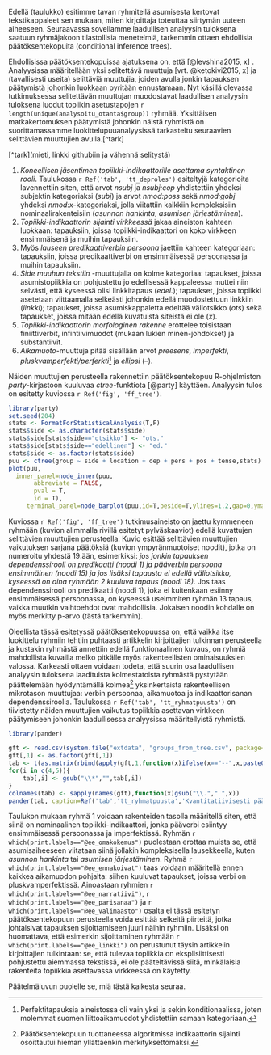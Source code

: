 Edellä (taulukko) esitimme tavan ryhmitellä asumisesta kertovat tekstikappaleet
sen mukaan, miten kirjoittaja toteuttaa siirtymän uuteen aiheeseen. Seuraavassa
sovellamme laadullisen analyysin tuloksena saatuun ryhmäjakoon tilastollisia
menetelmiä, tarkemmin ottaen ehdollisia päätöksentekopuita (conditional
inference trees). 

Ehdollisissa päätöksentekopuissa  ajatuksena on, että
[@levshina2015, x] . Analyysissa määritellään yksi selitettävä muuttuja [vrt. @ketokivi2015, x]
ja (tavallisesti useita) selittäviä muuttujia, joiden avulla jonkin tapauksen
päätymistä johonkin luokkaan pyritään ennustamaan. Nyt käsillä olevassa tutkimuksessa
selitettävän muuttujan muodostavat laadullisen analyysin tuloksena
luodut topiikin asetustapojen `r length(unique(analysoitu_otanta$group))`
ryhmää. Yksittäisen matkakertomuksen päätymistä johonkin näistä ryhmistä
on suorittamassamme luokittelupuuanalyysissä tarkasteltu seuraavien selittävien
muuttujien avulla.[^tark]

[^tark](mieti, linkki githubiin ja vähennä selitystä)


1. *Koneellisen jäsentimen topiikki-indikaattorille asettama syntaktinen rooli*.
   Taulukossa `r Ref('tab', 'tt_deproles')` esiteltyjä kategorioita
   lavennettiin siten, että arvot *nsubj* ja
   *nsubj:cop* yhdistettiin yhdeksi subjektin kategoriaksi (*subj*) ja arvot *nmod:poss*
   sekä *nmod:gobj* yhdeksi *nmod:x*-kategoriaksi, jolla viitattiin kaikkiin 
   kompleksisiin nominaalirakenteisiin (*asunnon hankinta*, *asumisen järjestäminen*).
2.  *Topiikki-indikaattorin sijainti virkkeessä* jakaa aineiston
    kahteen luokkaan: tapauksiin, joissa topiikki-indikaattori on koko virkkeen
    ensimmäisenä ja muihin tapauksiin.
3. Myös *lauseen predikaattiverbin persoona*  jaettiin kahteen kategoriaan:
   tapauksiin, joissa predikaattiverbi on ensimmäisessä persoonassa ja muihin tapauksiin.
4. *Side muuhun tekstiin* -muuttujalla on kolme kategoriaa: tapaukset, joissa
   asumistopiikkia on pohjustettu jo edellisessä kappaleessa muttei niin selvästi, että 
   kyseessä olisi linkkitapaus (*edel.*); tapaukset, joissa topiikki asetetaan viittaamalla
   selkeästi johonkin edellä muodostettuun linkkiin (*linkki*); tapaukset, joissa asumiskappaletta
   edeltää väliotsikko (*ots*) sekä tapaukset, joissa mitään edellä kuvatuista siteistä ei ole (*x*).
5. *Topiikki-indikaattorin morfologinen rakenne*  erottelee toisistaan finiittiverbit,
   infintiivimuodot (mukaan lukien minen-johdokset) ja substantiivit.
6. *Aikamuoto*-muuttuja pitää sisällään arvot *preesens*, *imperfekti*,
   *pluskvamperfekti/perferkti*[^perft] ja *ellipsi* (--).

[^perft]: Perfektitapauksia aineistossa oli vain yksi ja sekin
konditionaalissa, joten molemmat suomen liittoaikamuodot yhdistettiin samaan
kategoriaan.

Näiden muuttujien perusteella rakennettiin päätöksentekopuu R-ohjelmiston
*party*-kirjastoon kuuluvaa *ctree*-funktiota [@party] käyttäen. 
Analyysin tulos on esitetty kuviossa `r Ref('fig', 'ff_tree')`.

```r

library(party)
set.seed(204)
stats <- FormatForStatisticalAnalysis(T,F)
stats$side <- as.character(stats$side)
stats$side[stats$side=="otsikko"] <- "ots."
stats$side[stats$side=="edellinen"] <- "ed."
stats$side <- as.factor(stats$side)
puu <- ctree(group ~ side + location + dep + pers + pos + tense,stats)
plot(puu,         
  inner_panel=node_inner(puu,
       abbreviate = FALSE,            
       pval = T, 
       id = T),
     terminal_panel=node_barplot(puu,id=T,beside=T,ylines=1.2,gap=0,ymax=1))

```

Kuviossa `r Ref('fig', 'ff_tree')` tutkimusaineisto
on jaettu kymmeneen ryhmään (kuvion alimmalla rivillä esitetyt
pylväskaaviot) edellä kuvattujen selittävien muuttujien perusteella.
Kuvio esittää selittävien muuttujien vaikutuksen 
sarjana päätöksiä (kuvion ympyränmuotoiset noodit), jotka on numeroitu
yhdestä 19:ään, esimerkiksi: *jos jonkin tapauksen dependenssirooli
on predikaatti (noodi 1) ja pääverbin persoona ensimmäinen (noodi 15) ja jos lisäksi
tapausta ei edellä väliotsikko, kyseessä on aina ryhmään 2
kuuluva tapaus (noodi 18)*. Jos taas dependenssirooli on predikaatti (noodi 1),
joka ei kuitenkaan esiinny ensimmäisessä persoonassa, on kyseessä useimmiten
ryhmän 13 tapaus, vaikka muutkin vaihtoehdot ovat mahdollisia.
Jokaisen noodin kohdalle on myös merkitty p-arvo (tästä tarkemmin).


Oleellista tässä esitetyssä päätöksentekopuussa on, että vaikka itse luokittelu
ryhmiin tehtiin puhtaasti artikkelin kirjoittajien tulkinnan perusteella ja
kustakin ryhmästä annettiin edellä funktionaalinen kuvaus, on ryhmiä
mahdollista kuvailla melko pitkälle myös rakenteellisten ominaisuuksien
valossa. Karkeasti ottaen voidaan todeta, että suurin osa laadullisen analyysin
tuloksena laadituista kolmestatoista ryhmästä  pystytään päättelemään
hyödyntämällä kolmea[^sijaintihom] yksinkertaista rakenteellisen mikrotason muuttujaa:
verbin persoonaa, aikamuotoa ja indikaattorisanan dependenssiroolia.
Taulukossa `r Ref('tab', 'tt_ryhmatpuusta')` on tiivistetty
näiden muuttujien vaikutus topiikkia asettavan virkkeen päätymiseen
johonkin laadullisessa analyysissa määritellyistä ryhmistä. 

[^sijaintihom]: Päätöksentekopuun tuottaneessa algoritmissa indikaattorin sijainti osoittautui
hieman yllättäenkin merkityksettömäksi.

```r
library(pander)

gft <- read.csv(system.file("extdata", "groups_from_tree.csv", package="SataTapaa"),sep="\t")
gft[,1] <- as.factor(gft[,1])
tab <- t(as.matrix(rbind(apply(gft,1,function(x)ifelse(x=="--",x,paste0("*",x,"*"))))))
for(i in c(4,5)){
    tab[,i] <- gsub("\\*","",tab[,i])
}
colnames(tab) <- sapply(names(gft),function(x)gsub("\\."," ",x))
pander(tab, caption=Ref('tab','tt_ryhmatpuusta','Kvantitatiivisesti pääteltävissä olevat ryhmät'))

```


Taulukon mukaan ryhmä 1 voidaan rakenteiden tasolla määritellä siten, että
siinä on nominaalinen topiikki-indikaattori, jonka pääverbi esiintyy ensimmäisessä
persoonassa ja imperfektissä. Ryhmän `r which(print.labels=="@ee_omakokemus")` puolestaan erottaa 
muista se, että asumisaiheeseen viitataan siinä jollakin kompleksisella
lausekkeella, kuten *asunnon hankinta* tai *asumisen järjestäminen*. Ryhmä 
`r which(print.labels=="@ee_ennakoivat")` taas voidaan määritellä ennen kaikkea aikamuodon pohjalta: siihen 
kuuluvat tapaukset, joissa verbi on pluskvamperfektissä.
Ainoastaan ryhmien `r which(print.labels=="@ee_narratiivi")`, `r which(print.labels=="@ee_parisanaa")` ja
`r which(print.labels=="@ee_valimaasto")`  osalta ei tässä esitetyn
päätöksentekopuun perusteella voida esittää selkeitä piirteitä, jotka johtaisivat
tapauksen sijoittamiseen juuri näihin ryhmiin. Lisäksi on huomattava,
että esimerkin sijoittaminen ryhmään `r which(print.labels=="@ee_linkki")` on perustunut täysin 
artikkelin kirjoittajien tulkintaan: se, että tulevaa topiikkia
on eksplisiittisesti pohjustettu aiemmassa tekstissä, ei ole pääteltävissä
siitä, minkälaisia rakenteita topiikkia asettavassa virkkeessä
on käytetty.


Päätelmäluvun puolelle se, miä tästä kaikesta seuraa.
